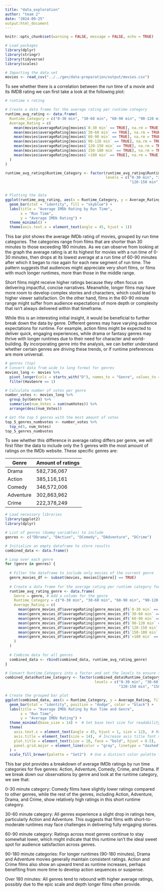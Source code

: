 ```yaml
---
title: "data_exploration"
author: "team 2"
date: "2024-09-25"
output:html_document
---
```

```r
knitr::opts_chunk$set(warning = FALSE, message = FALSE, echo = TRUE)
```

```r
# Load packages
library(dplyr)
library(stringr)
library(tidyverse)
library(scales)
```

```r
# Importing the data set 
movies <- read_csv("../../gen/data-preparation/output/movies.csv")
```

To see whether there is a correlation between the run time of a movie and its IMDB rating we can first take a look at the following plot:
```r
# runtime x rating 

# Create a data frame for the average rating per runtime category
runtime_avg_rating <- data.frame(
  Runtime_Category = c("0-30 min", "30-60 min", "60-90 min", "90-120 min", "120-150 min", "150-180 min", ">180 min"),
  Average_Rating = c(
    mean(movies$averageRating[movies$`0-30 min` == TRUE], na.rm = TRUE),
    mean(movies$averageRating[movies$`30-60 min` == TRUE], na.rm = TRUE),
    mean(movies$averageRating[movies$`60-90 min` == TRUE], na.rm = TRUE),
    mean(movies$averageRating[movies$`90-120 min` == TRUE], na.rm = TRUE),
    mean(movies$averageRating[movies$`120-150 min` == TRUE], na.rm = TRUE),
    mean(movies$averageRating[movies$`150-180 min` == TRUE], na.rm = TRUE),
    mean(movies$averageRating[movies$`>180 min` == TRUE], na.rm = TRUE)
  )
)

runtime_avg_rating$Runtime_Category <- factor(runtime_avg_rating$Runtime_Category, 
                                              levels = c("0-30 min", "30-60 min", "60-90 min", "90-120 min", 
                                                         "120-150 min", "150-180 min", ">180 min"))


# Plotting the data
ggplot(runtime_avg_rating, aes(x = Runtime_Category, y = Average_Rating)) +
  geom_bar(stat = "identity", fill = "skyblue") +
  labs(title = "Average IMDb Rating by Run Time",
       x = "Run Time",
       y = "Average IMDb Rating") +
  theme_minimal() +
  theme(axis.text.x = element_text(angle = 45, hjust = 1))

```



This bar plot shows the average IMDb rating of movies, grouped by run time categories. The categories range from films that are shorter than 30 minutes to those exceeding 180 minutes. As we can observe from looking at the graph the average rating is at its highest for movies with a run time of 0-30 minutes, then drops at its lowest average at a run time of 60-90 minutes after which it began to rise again for each new segment of run time. The pattern suggests that audiences might appreciate very short films, or films with much longer runtimes, more than those in the middle range. 

Short films might receive higher ratings because they often focus on delivering impactful, concise narratives. Meanwhile, longer films may have more room to develop complex stories and characters, which could lead to higher viewer satisfaction. On the other hand, films in the 60-90 minute range might suffer from audience expectations of more depth or complexity that isn’t always delivered within that timeframe.

While this is an interesting initial insight, it would be beneficial to further break down the data by genre. Different genres may have varying audience expectations for runtime. For example, action films might be expected to deliver quick, engaging experiences, while drama or fantasy genres may thrive with longer runtimes due to their need for character and world-building. By incorporating genre into the analysis, we can better understand whether certain genres are driving these trends, or if runtime preferences are more universal.

```r
# genres (top)
# Convert data from wide to long format for genres
movies_long <- movies %>%
  pivot_longer(cols = starts_with("D"), names_to = "Genre", values_to = "HasGenre") %>%
  filter(HasGenre == 1)

# Calculate number of votes per genre
number_votes <- movies_long %>%
  group_by(Genre) %>%
  summarise(num_Votes = sum(numVotes)) %>%
  arrange(desc(num_Votes))

# Get the top 5 genres with the most amount of votes
top_5_genres_numbvotes <- number_votes %>%
  top_n(5, num_Votes)
top_5_genres_numbvotes
```

To see whether this difference in average rating differs per genre, we will first filter the data to include only the 5 genres with the most amount of ratings on the IMDb website. These specific genres are:

|Genre |Amount of ratings
|------|---------|
|Drama | 582,736,067
|Action| 385,116,161	
|Comedy| 346,572,006	
|Adventure| 302,863,962
|Crime| 222,378,249



```r
# Load necessary libraries
library(ggplot2)
library(dplyr)

# List of genres (dummy variables) to include
genres <- c("DDrama", "DAction", "DComedy", "DAdventure", "DCrime")

# Initialize an empty dataframe to store results
combined_data <- data.frame()

# Loop over each genre
for (genre in genres) {
  
  # Filter the dataframe to include only movies of the current genre
  genre_movies_df <- subset(movies, movies[[genre]] == TRUE)
  
  # Create a data frame for the average rating per runtime category for the current genre
  runtime_avg_rating_genre <- data.frame(
    Genre = genre, # Add a column for the genre
    Runtime_Category = c("0-30 min", "30-60 min", "60-90 min", "90-120 min", "120-150 min", "150-180 min", ">180 min"),
    Average_Rating = c(
      mean(genre_movies_df$averageRating[genre_movies_df$`0-30 min` == TRUE], na.rm = TRUE),
      mean(genre_movies_df$averageRating[genre_movies_df$`30-60 min` == TRUE], na.rm = TRUE),
      mean(genre_movies_df$averageRating[genre_movies_df$`60-90 min` == TRUE], na.rm = TRUE),
      mean(genre_movies_df$averageRating[genre_movies_df$`90-120 min` == TRUE], na.rm = TRUE),
      mean(genre_movies_df$averageRating[genre_movies_df$`120-150 min` == TRUE], na.rm = TRUE),
      mean(genre_movies_df$averageRating[genre_movies_df$`150-180 min` == TRUE], na.rm = TRUE),
      mean(genre_movies_df$averageRating[genre_movies_df$`>180 min` == TRUE], na.rm = TRUE)
    )
  )
  
  # Combine data for all genres
  combined_data <- rbind(combined_data, runtime_avg_rating_genre)
}

# Convert Runtime_Category into a factor and set the levels to ensure the order is correct
combined_data$Runtime_Category <- factor(combined_data$Runtime_Category, 
                                         levels = c("0-30 min", "30-60 min", "60-90 min", "90-120 min", 
                                                    "120-150 min", "150-180 min", ">180 min"))

# Create the grouped bar plot
ggplot(combined_data, aes(x = Runtime_Category, y = Average_Rating, fill = Genre)) +
  geom_bar(stat = "identity", position = "dodge", color = "black") +
  labs(title = "Average IMDb Rating by Run Time and Genre",
       x = "Run Time",
       y = "Average IMDb Rating") +
  theme_minimal(base_size = 14) +  # Set base text size for readability
  theme(
    axis.text.x = element_text(angle = 45, hjust = 1, size = 12),  # Rotate x-axis labels for better fit
    axis.title = element_text(size = 14),  # Increase axis title font size
    plot.title = element_text(size = 18, face = "bold", hjust = 0.5),  # Center and bold title
    panel.grid.major = element_line(color = "gray", linetype = "dashed")  # Add dashed gridlines
  ) +
  scale_fill_brewer(palette = "Set2")  # Use a distinct color palette for genres

```

This bar plot provides a breakdown of average IMDb ratings by run time categories for five genres: Action, Adventure, Comedy, Crime, and Drama. If we break down our observations by genre and look at the runtime category, we see that: 

0-30 minute category: Comedy films have slightly lower ratings compared to other genres, while the rest of the genres, including Action, Adventure, Drama, and Crime, show relatively high ratings in this short runtime category.

30-60 minute category: All genres experience a slight drop in ratings here, particularly Action and Adventure. This suggests that films with short-to-moderate runtimes may face challenges in delivering fully engaging stories.

60-90 minute category: Ratings across most genres continue to stay somewhat lower, which might indicate that this runtime isn’t the ideal sweet spot for audience satisfaction across genres.

90-180 minute categories: For longer runtimes (90-180 minutes), Drama and Adventure movies generally maintain consistent ratings. Action and Crime films also show an upward trend as runtime increases, perhaps benefiting from more time to develop action sequences or suspense.

Over 180 minutes: All genres tend to rebound with higher average ratings, possibly due to the epic scale and depth longer films often provide.









